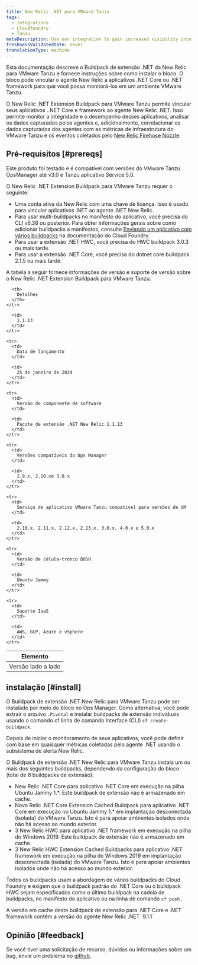 ```yaml
---
title: New Relic .NET para VMware Tanzu
tags:
  - Integrations
  - Cloudfoundry
  - Tanzu
metaDescription: Use our integration to gain increased visibility into the performance of your VMware Tanzu environment.
freshnessValidatedDate: never
translationType: machine
---
```


Esta documentação descreve o Buildpack de extensão .NET da New Relic para VMware Tanzu e fornece instruções sobre como instalar o bloco. O bloco pode vincular o agente New Relic a aplicativos .NET Core ou .NET framework para que você possa monitorá-los em um ambiente VMware Tanzu.

O New Relic .NET Extension Buildpack para VMware Tanzu permite vincular seus aplicativos ..NET Core e framework ao agente New Relic .NET. Isso permite monitor a integridade e o desempenho desses aplicativos, analisar os dados capturados pelos agentes e, adicionalmente, correlacionar os dados capturados dos agentes com as métricas de infraestrutura do VMware Tanzu e os eventos coletados pelo [New Relic Firehose Nozzle](https://network.pivotal.io/products/nr-firehose-nozzle/).

## Pré-requisitos [#prereqs]

Este produto foi testado e é compatível com versões do VMware Tanzu OpsManager até v3.0 e Tanzu aplicativo Service 5.0.

O New Relic .NET Extension Buildpack para VMware Tanzu requer o seguinte:

* Uma conta ativa da New Relic com uma chave de licença. Isso é usado para vincular aplicativos .NET ao agente .NET New Relic.
* Para usar multi-buildpacks no manifesto do aplicativo, você precisa do CLI v6.38 ou posterior. Para obter informações gerais sobre como adicionar buildpacks a manifestos, consulte [Enviando um aplicativo com vários buildpacks](https://docs.pivotal.io/application-service/buildpacks/use-multiple-buildpacks.html) na documentação do Cloud Foundry.
* Para usar a extensão .NET HWC, você precisa do HWC buildpack 3.0.3 ou mais tarde.
* Para usar a extensão .NET Core, você precisa do dotnet core buildpack 2.1.5 ou mais tarde.

A tabela a seguir fornece informações de versão e suporte de versão sobre o New Relic .NET Extension Buildpack para VMware Tanzu.

<table>
  <thead>
    <tr>
      <th>
        Elemento
      </th>

      <th>
        Detalhes
      </th>
    </tr>
  </thead>

  <tbody>
    <tr>
      <td>
        Versão lado a lado
      </td>

      <td>
        1.1.13
      </td>
    </tr>

    <tr>
      <td>
        Data de lançamento
      </td>

      <td>
        25 de janeiro de 2024
      </td>
    </tr>

    <tr>
      <td>
        Versão do componente de software
      </td>

      <td>
        Pacote de extensão .NET New Relic 1.1.13
      </td>
    </tr>

    <tr>
      <td>
        Versões compatíveis do Ops Manager
      </td>

      <td>
        2.9.x, 2.10.xe 3.0.x
      </td>
    </tr>

    <tr>
      <td>
        Serviço de aplicativo VMware Tanzu compatível para versões de VM
      </td>

      <td>
        2.10.x, 2.11.x, 2.12.x, 2.13.x, 3.0.x, 4.0.x e 5.0.x
      </td>
    </tr>

    <tr>
      <td>
        Versão de célula-tronco BOSH
      </td>

      <td>
        Ubuntu Jammy
      </td>
    </tr>

    <tr>
      <td>
        Suporte IaaS
      </td>

      <td>
        AWS, GCP, Azure e vSphere
      </td>
    </tr>
  </tbody>
</table>

## instalação [#install]

O Buildpack de extensão .NET New Relic para VMware Tanzu pode ser instalado por meio do bloco no Ops Manager. Como alternativa, você pode extrair o arquivo `.Pivotal` e instalar buildpacks de extensão individuais usando o comando cf linha de comando Interface (CLI) `cf create-buildpack`.

Depois de iniciar o monitoramento de seus aplicativos, você pode definir <InlinePopover type="alerts"/>com base em quaisquer métricas coletadas pelo agente .NET usando o subsistema de alerta New Relic.

O Buildpack de extensão .NET New Relic para VMware Tanzu instala um ou mais dos seguintes buildpacks, dependendo da configuração do bloco (total de 8 buildpacks de extensão):

* New Relic .NET Core para aplicativo .NET Core em execução na pilha Ubuntu Jammy 1.\*. Este buildpack de extensão não é armazenado em cache.
* Novo Relic .NET Core Extension Cached Buildpack para aplicativo .NET Core em execução no Ubuntu Jammy 1.\* em implantação desconectada (isolada) do VMware Tanzu. Isto é para apoiar ambientes isolados onde não há acesso ao mundo exterior.
* 3 New Relic HWC para aplicativo .NET framework em execução na pilha do Windows 2019. Este buildpack de extensão não é armazenado em cache.
* 3 New Relic HWC Extension Cached Buildpacks para aplicativo .NET framework em execução na pilha do Windows 2019 em implantação desconectada (isolada) do VMware Tanzu. Isto é para apoiar ambientes isolados onde não há acesso ao mundo exterior.

Todos os buildpacks usam a abordagem de vários buildpacks do Cloud Foundry e exigem que o buildpack padrão do .NET Core ou o buildpack HWC sejam especificados como o último buildpack na cadeia de buildpacks, no manifesto do aplicativo ou na linha de comando `cf push` .

<Callout variant="important">
  A versão em cache deste buildpack de extensão para .NET Core e .NET framework contém a versão do agente New Relic .NET `9.1.1`
</Callout>

## Opinião [#feedback]

Se você tiver uma solicitação de recurso, dúvidas ou informações sobre um bug, envie um problema no [github](https://github.com/newrelic/newrelic-dotnet-buildpack-tile/issues).
